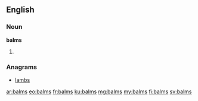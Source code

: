 ==English==

===Noun===
'''balms'''

# {{plural of|balm}}

===Anagrams===
* [[lambs#English|lambs]]

[[ar:balms]]
[[eo:balms]]
[[fr:balms]]
[[ku:balms]]
[[mg:balms]]
[[my:balms]]
[[fi:balms]]
[[sv:balms]]